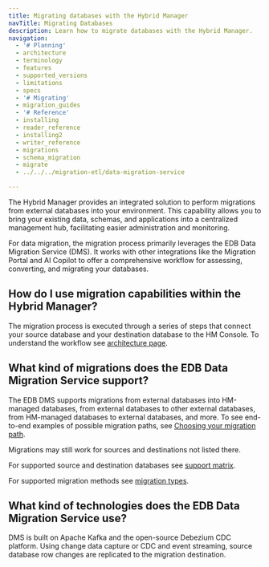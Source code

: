```yaml
---
title: Migrating databases with the Hybrid Manager
navTitle: Migrating Databases
description: Learn how to migrate databases with the Hybrid Manager.
navigation:
  - '# Planning'
  - architecture
  - terminology
  - features
  - supported_versions
  - limitations
  - specs
  - '# Migrating'
  - migration_guides
  - '# Reference'
  - installing
  - reader_reference
  - installing2
  - writer_reference
  - migrations
  - schema_migration
  - migrate
  - ../../../migration-etl/data-migration-service

---
```


The Hybrid Manager provides an integrated solution to perform migrations from external databases into your environment. This capability allows you to bring your existing data, schemas, and applications into a centralized management hub, facilitating easier administration and monitoring.

For data migration, the migration process primarily leverages the EDB Data Migration Service (DMS). It works with other integrations like the Migration Portal and AI Copilot to offer a comprehensive workflow for assessing, converting, and migrating your databases.

## How do I use migration capabilities within the Hybrid Manager? 

The migration process is executed through a series of steps that connect your source database and your destination database to the HM Console.
To understand the workflow see [architecture page](architecture).

## What kind of migrations does the EDB Data Migration Service support?

The EDB DMS supports migrations from external databases into HM-managed databases, from external databases to other external databases, from HM-managed databases to external databases, and more. To see end-to-end examples of possible migration paths, see [Choosing your migration path](/edb-postgres-ai/hybrid-manager/using_hybrid_manager/migration/migration_guides/).

Migrations may still work for sources and destinations not listed there.

For supported source and destination databases see [support matrix](supported_versions). 

For supported migration methods see [migration types](terminology/#migration-types).

## What kind of technologies does the EDB Data Migration Service use?

DMS is built on Apache Kafka and the open-source Debezium CDC platform. Using change data capture or CDC and event streaming, source database row changes are replicated to the migration destination.
